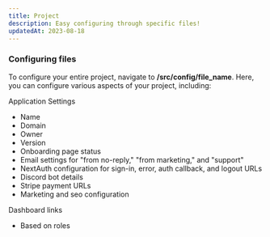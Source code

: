 ```yaml
---
title: Project
description: Easy configuring through specific files!
updatedAt: 2023-08-18
---
```


### Configuring files
To configure your entire project, navigate to **/src/config/file_name**. Here, you can configure various aspects of your project, including:

Application Settings

* Name
* Domain
* Owner
* Version
* Onboarding page status
* Email settings for "from no-reply," "from marketing," and "support"
* NextAuth configuration for sign-in, error, auth callback, and logout URLs
* Discord bot details
* Stripe payment URLs
* Marketing and seo configuration

Dashboard links 
* Based on roles